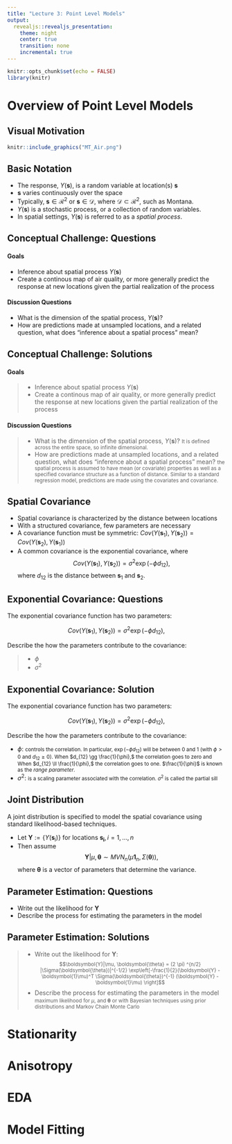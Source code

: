 ```yaml
---
title: "Lecture 3: Point Level Models"
output:
  revealjs::revealjs_presentation:
    theme: night
    center: true
    transition: none
    incremental: true
---
```


```r
knitr::opts_chunk$set(echo = FALSE)
library(knitr)
```

# Overview of Point Level Models

## Visual Motivation
```r
knitr::include_graphics("MT_Air.png") 
```

## Basic Notation

- The response, $Y(\boldsymbol{s})$, is a random variable at location(s) $\boldsymbol{s}$
- $\boldsymbol{s}$ varies continuously over the space
- Typically, $\boldsymbol{s} \in \mathcal{R}^2$ or $\boldsymbol{s} \in \mathcal{D}$, where $\mathcal{D} \subset \mathcal{R}^2$, such as Montana.
- $Y(\boldsymbol{s})$ is a stochastic process, or a collection of random variables.
- In spatial settings, $Y(\boldsymbol{s})$ is referred to as a *spatial process*.

## Conceptual Challenge: Questions
#### Goals

- Inference about spatial process $Y(\boldsymbol{s})$
- Create a continous map of air quality, or more generally predict the response at new locations given the partial realization of the process

#### Discussion Questions
- What is the dimension of the spatial process, $Y(\boldsymbol{s})$?
- How are predictions made at unsampled locations, and a related question, what does "inference about a spatial process" mean?


## Conceptual Challenge: Solutions
#### Goals

> - Inference about spatial process $Y(\boldsymbol{s})$
> - Create a continous map of air quality, or more generally predict the response at new locations given the partial realization of the process

#### Discussion Questions
> - What is the dimension of the spatial process, $Y(\boldsymbol{s})$?
<small>It is defined across the entire space, so infinite dimensional.</small>
- How are predictions made at unsampled locations, and a related question, what does "inference about a spatial process" mean?
<small> the spatial process is assumed to have mean (or covariate) properties as well as a specified covariance structure as a function of distance. Similar to a standard regression model, predictions are made using the covariates and covariance. </small>

## Spatial Covariance
- Spatial covariance is characterized by the distance between locations
- With a structured covariance, few parameters are necessary
- A covariance function must be symmetric:  $Cov(Y(\boldsymbol{s}_1),Y(\boldsymbol{s}_2)) = Cov(Y(\boldsymbol{s}_2),Y(\boldsymbol{s}_1))$
- A common covariance is the exponential covariance, where
$$Cov(Y(\boldsymbol{s}_1),Y(\boldsymbol{s}_2)) = \sigma^2 \exp(-\phi d_{12}),$$
where $d_{12}$ is the distance between $\boldsymbol{s}_1$ and $\boldsymbol{s}_2$.

## Exponential Covariance: Questions
The exponential covariance function has two parameters:

$$Cov(Y(\boldsymbol{s}_1),Y(\boldsymbol{s}_2)) = \sigma^2 \exp(-\phi d_{12}),$$

Describe the how the parameters contribute to the covariance:

> - $\phi$
> - $\sigma^2$


## Exponential Covariance: Solution
The exponential covariance function has two parameters:

$$Cov(Y(\boldsymbol{s}_1),Y(\boldsymbol{s}_2)) = \sigma^2 \exp(-\phi d_{12}),$$

Describe the how the parameters contribute to the covariance:

- $\phi$: <small> controls the correlation. In particular, $\exp(-\phi d_{12})$ will be between 0 and 1 (with $\phi > 0$ and $d_{12} \geq 0$). When $d_{12}  \gg \frac{1}{\phi},$ the correlation goes to zero and When $d_{12}  \ll \frac{1}{\phi},$ the correlation goes to one. $\frac{1}{\phi}$ is known as the *range parameter*. </small>
- $\sigma^2$: <small> is a scaling parameter associated with the correlation. $\sigma^2$ is called the partial sill </small>


## Joint Distribution
A joint distribution is specified to model the spatial covariance using standard likelihood-based techniques.

- Let $\boldsymbol{Y} := \{Y(\boldsymbol{s}_i) \}$ for locations $\boldsymbol{s_i}, i = 1, \dots, n$
- Then assume 
$$\boldsymbol{Y}|\mu, \boldsymbol{\theta} \sim MVN_n(\mu \boldsymbol{1}_n, \Sigma(\boldsymbol{\theta})),$$
where $\boldsymbol{\theta}$ is a vector of parameters that determine the variance.

## Parameter Estimation: Questions
- Write out the likelihood for $\boldsymbol{Y}$
- Describe the process for estimating the parameters in the model

## Parameter Estimation: Solutions
> - Write out the likelihood for $\boldsymbol{Y}$:
<small>$$\boldsymbol{Y}|\mu, \boldsymbol{\theta} = (2 \pi) ^{n/2} |\Sigma(\boldsymbol{\theta})|^{-1/2} \exp\left[-\frac{1}{2}(\boldsymbol{Y} - \boldsymbol{1}\mu)^T \Sigma(\boldsymbol{\theta})^{-1} (\boldsymbol{Y} - \boldsymbol{1}\mu) \right]$$</small>
> - Describe the process for estimating the parameters in the model
<small> maximum likelihood for $\mu$, and $\boldsymbol{\theta}$ or
with Bayesian techniques using prior distributions and Markov Chain Monte Carlo</small>



# Stationarity

# Anisotropy

# EDA

# Model Fitting
